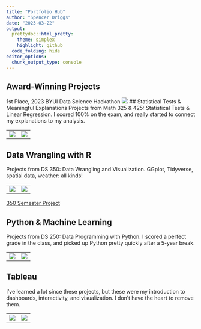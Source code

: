 ```yaml
---
title: "Portfolio Hub"
author: "Spencer Driggs"
date: "2023-03-22"
output: 
  prettydoc::html_pretty:
    theme: simplex
    highlight: github
  code_folding: hide
editor_options: 
  chunk_output_type: console
---
```


## Award-Winning Projects

1st Place, 2023 BYUI Data Science Hackathon
[![](Images/hackathon.png)](https://woodruffquery.streamlit.app/)
<!--
## API and Internet Access 

<table>
  <tr>
    <td><a href="GoodProjects/HighSchoolSeniors.html"><img src="Images/ANOVA.png"></a></td>
    <td><a href="GoodProjects/MySimpleLinearRegression.html"><img src="Images/whitesox.gif"></a></td>
  </tr>
</table>
-->
## Statistical Tests & Meaningful Explanations 
Projects from Math 325 & 425: Statistical Tests & Linear Regression. I scored 100% on the exam, and really started to connect my explanations to my analysis.
<table>
  <tr>
    <td><a href="GoodProjects/Circle K Consulting.html"><img src="Images/CircleK.png"></a></td>
    <td><a href="GoodProjects/MySimpleLinearRegression.html"><img src="Images/whitesox.gif"></a></td>
  </tr>
</table>

## Data Wrangling with R
Projects from DS 350: Data Wrangling and Visualization. GGplot, Tidyverse, spatial data, weather: all kinds!
<table>
  <tr>
    <td><a href="GoodProjects/USStates.html"><img src="Images/states.png"></a></td>
    <td><a href="GoodProjects/myworld.html"><img src="Images/smallpox-original.png"></a></td>
  </tr>
</table>

[350 Semester Project](GoodProjects/haha_I_madethisfile.html)

## Python & Machine Learning
Projects from DS 250: Data Programming with Python. I scored a perfect grade in the class, and picked up Python pretty quickly after a 5-year break.

<table>
  <tr>
    <td><a href="GoodProjects/Module2WriteUp.html"><img src="Images/sklearn.jpg"></a></td>
    <td><a href="GoodProjects/Project5.html"><img src="Images/starwars.png"></a></td>
  </tr>
</table>

## Tableau

I've learned a lot since these projects, but these were my introduction to dashboards, interactivity, and visualization. I don't have the heart to remove them.

<table>
  <tr>
    <td><a href="GoodProjects/Tableau.html"><img src="Images/tableau.png"></a></td>
    <td><a href="https://public.tableau.com/app/profile/dr.iggs/viz/WilfordWoodruff1/Dashboard1"><img src="Images/wilford.jpg"></a></td>
  </tr>
</table>

<!--
[![Two-Way ANOVA](Images/ANOVA.png)](GoodProjects/HighSchoolSeniors2.html)

[![Linear Regression](Images/whitesox.gif)](GoodProjects/MyLinearRegression.html)

[![Unique Datasets](Images/mary.jpg)](GoodProjects/Bach.html)

[![Machine Learning](Images/sklearn.jpg)](GoodProjects/Project4.html)

[![Multiple Regression](Images/carprices.png)](GoodProjects/CarPrices.html)

[![Graph Recreation](Images/smallpox-original.png)](GoodProjects/myworld.html)
-->
